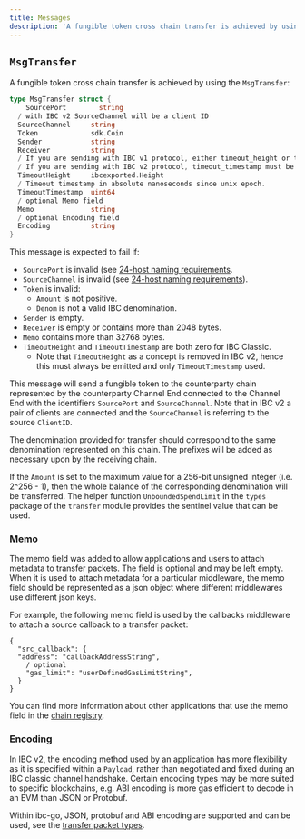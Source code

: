 ```yaml
---
title: Messages
description: 'A fungible token cross chain transfer is achieved by using the MsgTransfer:'
---
```


## `MsgTransfer`

A fungible token cross chain transfer is achieved by using the `MsgTransfer`:

```go expandable
type MsgTransfer struct {
    SourcePort        string
  / with IBC v2 SourceChannel will be a client ID
  SourceChannel     string 
  Token             sdk.Coin
  Sender            string
  Receiver          string
  / If you are sending with IBC v1 protocol, either timeout_height or timeout_timestamp must be set.
  / If you are sending with IBC v2 protocol, timeout_timestamp must be set, and timeout_height must be omitted. 
  TimeoutHeight     ibcexported.Height
  / Timeout timestamp in absolute nanoseconds since unix epoch.
  TimeoutTimestamp  uint64
  / optional Memo field
  Memo              string
  / optional Encoding field 
  Encoding          string
}
```

This message is expected to fail if:

* `SourcePort` is invalid (see [24-host naming requirements](https://github.com/cosmos/ibc/blob/master/spec/core/ics-024-host-requirements/README.md#paths-identifiers-separators).
* `SourceChannel` is invalid (see [24-host naming requirements](https://github.com/cosmos/ibc/blob/master/spec/core/ics-024-host-requirements/README.md#paths-identifiers-separators)).
* `Token` is invalid:
  * `Amount` is not positive.
  * `Denom` is not a valid IBC denomination.
* `Sender` is empty.
* `Receiver` is empty or contains more than 2048 bytes.
* `Memo` contains more than 32768 bytes.
* `TimeoutHeight` and `TimeoutTimestamp` are both zero for IBC Classic.
  * Note that `TimeoutHeight` as a concept is removed in IBC v2, hence this must always be emitted and only `TimeoutTimestamp` used.

This message will send a fungible token to the counterparty chain represented by the counterparty Channel End connected to the Channel End with the identifiers `SourcePort` and `SourceChannel`. Note that in IBC v2 a pair of clients are connected and the `SourceChannel` is referring to the source `ClientID`.

The denomination provided for transfer should correspond to the same denomination represented on this chain. The prefixes will be added as necessary upon by the receiving chain.

If the `Amount` is set to the maximum value for a 256-bit unsigned integer (i.e. 2^256 - 1), then the whole balance of the corresponding denomination will be transferred. The helper function `UnboundedSpendLimit` in the `types` package of the `transfer` module provides the sentinel value that can be used.

### Memo

The memo field was added to allow applications and users to attach metadata to transfer packets. The field is optional and may be left empty. When it is used to attach metadata for a particular middleware, the memo field should be represented as a json object where different middlewares use different json keys.

For example, the following memo field is used by the callbacks middleware to attach a source callback to a transfer packet:

```jsonc
{
  "src_callback": {
  "address": "callbackAddressString",
    / optional
    "gas_limit": "userDefinedGasLimitString",
  }
}
```

You can find more information about other applications that use the memo field in the [chain registry](https://github.com/cosmos/chain-registry/blob/master/_memo_keys/ICS20_memo_keys.json).

### Encoding

In IBC v2, the encoding method used by an application has more flexibility as it is specified within a `Payload`, rather than negotiated and fixed during an IBC classic channel handshake. Certain encoding types may be more suited to specific blockchains, e.g. ABI encoding is more gas efficient to decode in an EVM than JSON or Protobuf.

Within ibc-go, JSON, protobuf and ABI encoding are supported and can be used, see the [transfer packet types](https://github.com/cosmos/ibc-go/blob/14bc17e26ad12cee6bdb99157a05296fcf58b762/modules/apps/transfer/types/packet.go#L36-L40).
